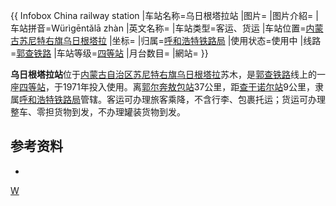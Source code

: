 {{ Infobox China railway station
|车站名称=乌日根塔拉站
|图片=
|图片介紹=
|车站拼音=Würìgēntǎlā zhàn
|英文名称=
|车站类型=客运、货运
|车站位置={{CHN}}[[内蒙古|内蒙古]][[苏尼特右旗|苏尼特右旗]][[乌日根塔拉|乌日根塔拉]]
|坐标=
|归属=[[呼和浩特铁路局|呼和浩特铁路局]]
|使用状态=使用中
|线路=[[郭查铁路|郭查铁路]]
|车站等级=[[四等站_(中国大陆)|四等站]]
|月台数目=
|網站=
}}

'''乌日根塔拉站'''位于[[内蒙古自治区|内蒙古自治区]][[苏尼特右旗|苏尼特右旗]][[乌日根塔拉|乌日根塔拉]]苏木，是[[郭查铁路|郭查铁路]]线上的一座[[四等站|四等站]]，于1971年投入使用。离[[郭尔奔敖包站|郭尔奔敖包站]]37公里，距[[查干诺尔站|查干诺尔站]]9公里，隶属[[呼和浩特铁路局|呼和浩特铁路局]]管辖。客运可办理旅客乘降，不含行李、包裹托运；货运可办理整车、零担货物到发，不办理罐装货物到发。

==参考资料==
*{{Citation 
|last =孙本祥
|first =
|year=2003年
|title=《中国铁路站名词典》
|publisher=中国铁道出版社
|isbn=7-113-03941-3
}}

{{郭查铁路}}
{{China-rail-stub}}

[[Category:锡林郭勒盟铁路车站|W]]